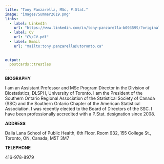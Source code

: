 ```yaml
---
title: "Tony Panzarella, MSc, P.Stat."
image: "images/Summer2019.png"
links:
  - label: LinkedIn
    url: "https://www.linkedin.com/in/tony-panzarella-b093599/?originalSubdomain=ca"
  - label: CV
    url: "CV/CV.pdf"
  - label: Email
    url: "mailto:tony.panzarella@utoronto.ca"
  
  
output:
  postcards::trestles 
---
```

 

**BIOGRAPHY**

I am an Assistant Professor and MSc Program Director in the Division of Biostatistics, DLSPH, University of Toronto. I am the President of the Southern Ontario Regional Association of the Statistical Society of Canada (SSC) and the Southern Ontario Chapter of the American Statistical Association. I was recently elected to the Board of Directors of the SSC. I have been professionally accredited with a P.Stat. designation since 2008.

**ADDRESS**

Dalla Lana School of Public Health,
6th Floor, Room 632,
155 College St., 
Toronto, ON, Canada,
M5T 3M7

**TELEPHONE**

416-978-8979